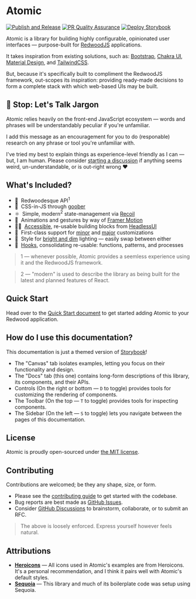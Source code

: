 
<Meta title="Atomic/Introduction" />

# Atomic

[![Publish and Release](https://github.com/LockTech/atomic/actions/workflows/publish.yml/badge.svg?branch=main)](https://github.com/LockTech/atomic/actions/workflows/publish.yml)
[![PR Quality Assurance](https://github.com/LockTech/atomic/actions/workflows/pr.yml/badge.svg)](https://github.com/LockTech/atomic/actions/workflows/pr.yml)
[![Deploy Storybook](https://github.com/LockTech/atomic/actions/workflows/storybook.yml/badge.svg)](https://github.com/LockTech/atomic/actions/workflows/storybook.yml)

Atomic is a library for building highly configurable, opinionated user interfaces — purpose-built for [RedwoodJS](http://redwoodjs.com/) applications.

It takes inspiration from existing solutions, such as: [Bootstrap](https://getbootstrap.com/), [Chakra UI](https://chakra-ui.com/), [Material Design](http://material.io/), and [TailwindCSS](https://tailwindcss.com/).

But, because it's specifically built to compliment the RedwoodJS framework, out-scopes its inspiration: providing ready-made decisions to form a complete stack with which web-based UIs may be built.

## 🛑 Stop: Let's Talk Jargon

Atomic relies heavily on the front-end JavaScript ecosystem — words and phrases will be understandably peculiar if you're unfamiliar.

I add this message as an encouragement for you to do (responable) research on any phrase or tool you're unfamiliar with.

I've tried my best to explain things as experience-level friendly as I can — but, I am human.
Please consider [starting a discussion](https://github.com/LockTech/atomic/discussions/new?category=q-a) if anything seems weird, un-understandable, or is out-right wrong ❤️

## What's Included?

- 🌲 &nbsp;Redwoodesque API<sup>1</sup>
- 🥜 &nbsp;CSS-in-JS through [goober](https://github.com/cristianbote/goober)
- ⚛️ &nbsp;Simple, modern<sup>2</sup> state-management via [Recoil](https://github.com/facebookexperimental/Recoil)
- 💫 &nbsp;Animations and gestures by way of [Framer Motion](https://github.com/framer/motion)
- 🐕‍🦺 &nbsp;[Accessible](https://developer.mozilla.org/en-US/docs/Learn/Accessibility/What_is_accessibility#so_what_is_accessibility), re-usable building blocks from [HeadlessUI](https://github.com/tailwindlabs/headlessui)
- 🥂 &nbsp;First-class support for [minor](?path=/docs/customize-theming--page) and [major](?path=/docs/customize-styling--page) customizations
- 🌙 &nbsp;Style for [bright and dim](?path=/story/guides-color-mode--page) lighting — easily swap between either
- 🎣 &nbsp;[Hooks](?path=/story/hooks-introduction--page), consolidating re-usable: functions, patterns, and processes

> 1 — whenever possible, Atomic provides a seemless experience using it and the RedwoodJS framework.

> 2 — "modern" is used to describe the library as being built for the latest and planned features of React.

## Quick Start

Head over to the [Quick Start document](?path=/docs/atomic-quick-start--page) to get started adding Atomic to your Redwood application.

## How do I use this documentation?

This documentation is just a themed version of [Storybook](https://storybook.js.org/)!

* The "Canvas" tab isolates examples, letting you focus on their functionality and design.
* The "Docs" tab (this one) contains long-form descriptions of this library, its components, and their APIs.
* Controls (On the right or bottom — `D` to toggle) provides tools for customizing the rendering of components.
* The Toolbar (On the top — `T` to toggle) provides tools for inspecting components.
* The Sidebar (On the left — `S` to toggle) lets you navigate between the pages of this documentation.

## License

Atomic is proudly open-sourced under [the MIT license](https://github.com/LockTech/atomic/blob/main/LICENSE).

## Contributing

Contributions are welcomed; be they any shape, size, or form.

* Please see the [contributing guide](https://github.com/LockTech/atomic/blob/main/CONTRIBUTING.md) to get started with the codebase.
* Bug reports are best made as [GitHub Issues](https://github.com/LockTech/atomic/issues).
* Consider [GitHub Discussions](https://github.com/LockTech/atomic/discussions) to brainstorm, collaborate, or to submit an RFC.

> The above is loosely enforced. Express yourself however feels natural.

## Attributions

* [**Heroicons**](https://heroicons.com/) — All icons used in Atomic's examples are from Heroicons. It's a personal recommendation, and I think it pairs well with Atomic's default styles.
* [**Sequoia**](https://github.com/LockTech/sequoia) — This library and much of its boilerplate code was setup using Sequoia.
